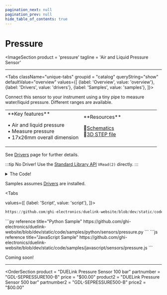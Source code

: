 ```yaml
---
pagination_next: null
pagination_prev: null
hide_table_of_contents: true
---
```



# Pressure

<ImageSection
    product = 'pressure'
    tagline = 'Air and Liquid Pressure Sensor'
></ImageSection>

---

<Tabs className="unique-tabs" groupid = "catalog" queryString="show" defaultValue="overview"
  values={[
    {label: 'Overview', value: 'overview'},
    {label: 'Drivers', value: 'drivers'},
    {label: 'Samples', value: 'samples'},
  ]}>

<TabItem value="overview">
Connect this sensor to your instrument using a tiny pipe to measure water/liquid pressure. Different ranges are available.

<table><td width='50%'>
**Key features**

• Air and liquid pressure<br/>
• Measure pressure<br/>
• 17x26mm overall dimension<br/>

</td><td width='50%'>
**Resources**

📄[Schematics](pathname:///sch/gdl-sepressure-b.pdf)<br/>
🔩[3D STEP file](pathname:///3d/gdl-sepressure-b.step)<br/>

</td></table>
</TabItem>

<TabItem value="drivers">

See [Drivers](../../engine/drivers) page for further details.

:::tip
No Driver! Use the [Standard Library API](../../engine/stdlib) `VRead(2)` directly.
:::

<details>
  <summary>The Code!</summary>



```py reference title="Pressure Driver"
https://github.com/ghi-electronics/duelink-website/blob/dev/static/code/drivers/sensors/pressure.txt
```

</details>
</TabItem>

<TabItem value="samples">

Samples assumes [Drivers](../../engine/drivers) are installed.

<Tabs

  values={[
    {label: 'Script', value: 'script'},
]}>

<TabItem value="script">

```py reference title="Script Sample"
https://github.com/ghi-electronics/duelink-website/blob/dev/static/code/samples/script/sensors/pressure.txt
```
</TabItem>

<TabItem value="py">
```py reference title="Python Sample"
https://github.com/ghi-electronics/duelink-website/blob/dev/static/code/samples/python/sensors/pressure.py
```
</TabItem>

<TabItem value="js">
```js reference title="JavaScript Sample"
https://github.com/ghi-electronics/duelink-website/blob/dev/static/code/samples/javascript/sensors/pressure.js
```

</TabItem>

</Tabs>

</TabItem>

<TabItem value="projects">Coming soon!</TabItem>

</Tabs>

---

<OrderSection
    product = "DUELink Pressure Sensor 100 bar"
    partnumber = "GDL-SEPRESSURE100-B"
    price = "$00.00"
    product2 = "DUELink Pressure Sensor 500 bar"
    partnumber2 = "GDL-SEPRESSURE500-B"
    price2 = "$00.00"
></OrderSection>

